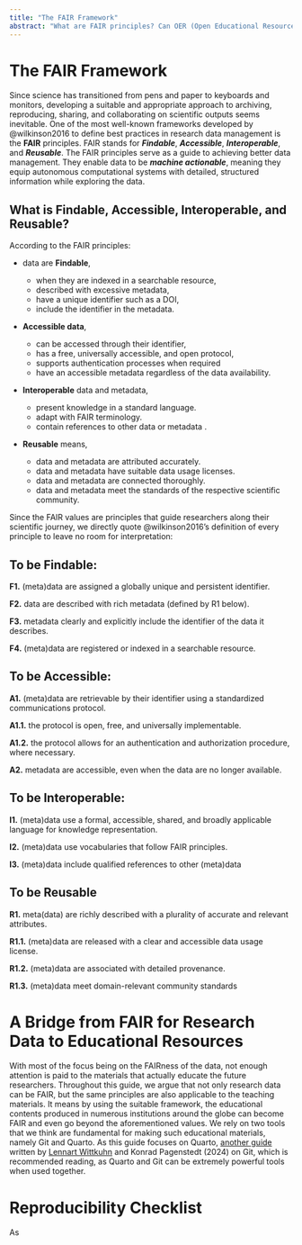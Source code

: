 ```yaml
---
title: "The FAIR Framework"
abstract: "What are FAIR principles? Can OER (Open Educational Resources) be FAIR?"
---
```


# The FAIR Framework

Since science has transitioned from pens and paper to keyboards and monitors, developing a suitable and appropriate approach to archiving, reproducing, sharing, and collaborating on scientific outputs seems inevitable. One of the most well-known frameworks developed by @wilkinson2016 to define best practices in research data management is the **FAIR** principles. FAIR stands for ***Findable***, ***Accessible***, ***Interoperable***, and ***Reusable***. The FAIR principles serve as a guide to achieving better data management. They enable data to be ***machine actionable***, meaning they equip autonomous computational systems with detailed, structured information while exploring the data.

## What is Findable, Accessible, Interoperable, and Reusable?

According to the FAIR principles:

-   data are **Findable**,

    -   when they are indexed in a searchable resource,
    -   described with excessive metadata,
    -   have a unique identifier such as a DOI,
    -   include the identifier in the metadata.

-   **Accessible data**,

    -   can be accessed through their identifier,
    -   has a free, universally accessible, and open protocol,
    -   supports authentication processes when required
    -   have an accessible metadata regardless of the data availability.

-   **Interoperable** data and metadata,

    -   present knowledge in a standard language.
    -   adapt with FAIR terminology.
    -   contain references to other data or metadata .

-   **Reusable** means,

    -   data and metadata are attributed accurately.
    -   data and metadata have suitable data usage licenses.
    -   data and metadata are connected thoroughly.
    -   data and metadata meet the standards of the respective scientific community.

Since the FAIR values are principles that guide researchers along their scientific journey, we directly quote @wilkinson2016's definition of every principle to leave no room for interpretation:

::: {.callout-tip collapse="true"}
## To be Findable:

**F1.** (meta)data are assigned a globally unique and persistent identifier.

**F2.** data are described with rich metadata (defined by R1 below).

**F3.** metadata clearly and explicitly include the identifier of the data it describes.

**F4.** (meta)data are registered or indexed in a searchable resource.
:::

::: {.callout-tip collapse="true"}
## To be Accessible:

**A1.** (meta)data are retrievable by their identifier using a standardized communications protocol.

**A1.1.** the protocol is open, free, and universally implementable.

**A1.2.** the protocol allows for an authentication and authorization procedure, where necessary.

**A2.** metadata are accessible, even when the data are no longer available.
:::

::: {.callout-tip collapse="true"}
## To be Interoperable:

**I1.** (meta)data use a formal, accessible, shared, and broadly applicable language for knowledge representation.

**I2.** (meta)data use vocabularies that follow FAIR principles.

**I3.** (meta)data include qualified references to other (meta)data
:::

::: {.callout-tip collapse="true"}
## To be Reusable

**R1.** meta(data) are richly described with a plurality of accurate and relevant attributes.

**R1.1.** (meta)data are released with a clear and accessible data usage license.

**R1.2.** (meta)data are associated with detailed provenance.

**R1.3.** (meta)data meet domain-relevant community standards
:::

# A Bridge from FAIR for Research Data to Educational Resources

With most of the focus being on the FAIRness of the data, not enough attention is paid to the materials that actually educate the future researchers.
Throughout this guide, we argue that not only research data can be FAIR, but the same principles are also applicable to the teaching materials.
It means by using the suitable framework, the educational contents produced in numerous institutions around the globe can become FAIR and even go beyond the aforementioned values.
We rely on two tools that we think are fundamental for making such educational materials, namely Git and Quarto. As this guide focuses on Quarto, [another guide](https://lennartwittkuhn.com/version-control-book) written by [Lennart Wittkuhn](https://lennartwittkuhn.com) and Konrad Pagenstedt (2024) on Git, which is recommended reading, as Quarto and Git can be extremely powerful tools when used together.

# Reproducibility Checklist

As
